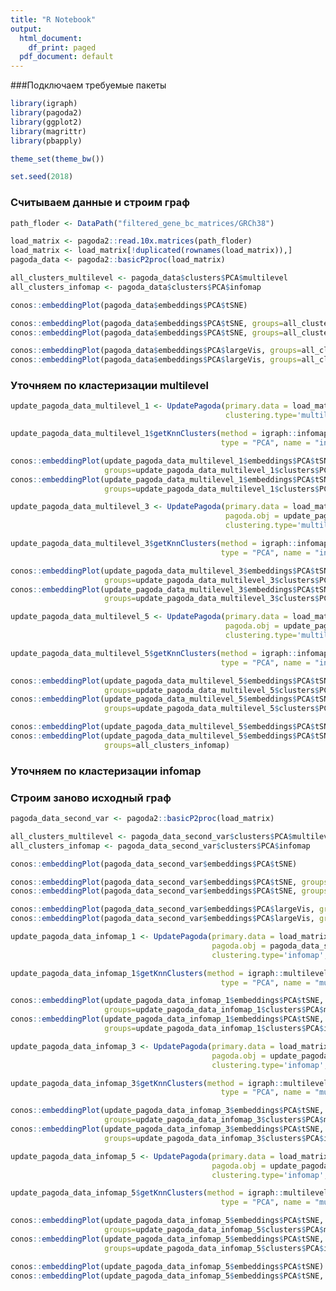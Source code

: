 ```yaml
---
title: "R Notebook"
output:
  html_document:
    df_print: paged
  pdf_document: default
---
```


###Подключаем требуемые пакеты

```r

library(igraph)
library(pagoda2)
library(ggplot2)
library(magrittr)
library(pbapply)

theme_set(theme_bw())

set.seed(2018)

```

### Считываем данные и строим граф

```r
path_floder <- DataPath("filtered_gene_bc_matrices/GRCh38")

load_matrix <- pagoda2::read.10x.matrices(path_floder)
load_matrix <- load_matrix[!duplicated(rownames(load_matrix)),]
pagoda_data <- pagoda2::basicP2proc(load_matrix)

```
```r

all_clusters_multilevel <- pagoda_data$clusters$PCA$multilevel
all_clusters_infomap <- pagoda_data$clusters$PCA$infomap

conos::embeddingPlot(pagoda_data$embeddings$PCA$tSNE)

conos::embeddingPlot(pagoda_data$embeddings$PCA$tSNE, groups=all_clusters_multilevel)
conos::embeddingPlot(pagoda_data$embeddings$PCA$tSNE, groups=all_clusters_infomap)

conos::embeddingPlot(pagoda_data$embeddings$PCA$largeVis, groups=all_clusters_multilevel)
conos::embeddingPlot(pagoda_data$embeddings$PCA$largeVis, groups=all_clusters_infomap)

```

### Уточняем по кластеризации multilevel

```r

update_pagoda_data_multilevel_1 <- UpdatePagoda(primary.data = load_matrix, pagoda.obj = pagoda_data,
                                                clustering.type='multilevel', count.iter = 1)

update_pagoda_data_multilevel_1$getKnnClusters(method = igraph::infomap.community,
                                               type = "PCA", name = "infomap")

```
```r

conos::embeddingPlot(update_pagoda_data_multilevel_1$embeddings$PCA$tSNE,
                     groups=update_pagoda_data_multilevel_1$clusters$PCA$multilevel)
conos::embeddingPlot(update_pagoda_data_multilevel_1$embeddings$PCA$tSNE,
                     groups=update_pagoda_data_multilevel_1$clusters$PCA$infomap)

```

```r

update_pagoda_data_multilevel_3 <- UpdatePagoda(primary.data = load_matrix,
                                                pagoda.obj = update_pagoda_data_multilevel_1,
                                                clustering.type='multilevel', count.iter = 2)

update_pagoda_data_multilevel_3$getKnnClusters(method = igraph::infomap.community,
                                               type = "PCA", name = "infomap")

```
```r

conos::embeddingPlot(update_pagoda_data_multilevel_3$embeddings$PCA$tSNE,
                     groups=update_pagoda_data_multilevel_3$clusters$PCA$multilevel)
conos::embeddingPlot(update_pagoda_data_multilevel_3$embeddings$PCA$tSNE,
                     groups=update_pagoda_data_multilevel_3$clusters$PCA$infomap)

```

```r

update_pagoda_data_multilevel_5 <- UpdatePagoda(primary.data = load_matrix,
                                                pagoda.obj = update_pagoda_data_multilevel_3,
                                                clustering.type='multilevel', count.iter = 2)

update_pagoda_data_multilevel_5$getKnnClusters(method = igraph::infomap.community,
                                               type = "PCA", name = "infomap")

```
```r

conos::embeddingPlot(update_pagoda_data_multilevel_5$embeddings$PCA$tSNE,
                     groups=update_pagoda_data_multilevel_5$clusters$PCA$multilevel)
conos::embeddingPlot(update_pagoda_data_multilevel_5$embeddings$PCA$tSNE,
                     groups=update_pagoda_data_multilevel_5$clusters$PCA$infomap)

```

```r

conos::embeddingPlot(update_pagoda_data_multilevel_5$embeddings$PCA$tSNE)
conos::embeddingPlot(update_pagoda_data_multilevel_5$embeddings$PCA$tSNE,
                     groups=all_clusters_infomap)

```

### Уточняем по кластеризации infomap

### Строим заново исходный граф
```r

pagoda_data_second_var <- pagoda2::basicP2proc(load_matrix)

```
```r

all_clusters_multilevel <- pagoda_data_second_var$clusters$PCA$multilevel
all_clusters_infomap <- pagoda_data_second_var$clusters$PCA$infomap

conos::embeddingPlot(pagoda_data_second_var$embeddings$PCA$tSNE)

conos::embeddingPlot(pagoda_data_second_var$embeddings$PCA$tSNE, groups=all_clusters_multilevel)
conos::embeddingPlot(pagoda_data_second_var$embeddings$PCA$tSNE, groups=all_clusters_infomap)

conos::embeddingPlot(pagoda_data_second_var$embeddings$PCA$largeVis, groups=all_clusters_multilevel)
conos::embeddingPlot(pagoda_data_second_var$embeddings$PCA$largeVis, groups=all_clusters_infomap)

```

```r

update_pagoda_data_infomap_1 <- UpdatePagoda(primary.data = load_matrix,
                                             pagoda.obj = pagoda_data_second_var,
                                             clustering.type='infomap', count.iter = 1)

update_pagoda_data_infomap_1$getKnnClusters(method = igraph::multilevel.community,
                                               type = "PCA", name = "multilevel")

```
```r

conos::embeddingPlot(update_pagoda_data_infomap_1$embeddings$PCA$tSNE,
                     groups=update_pagoda_data_infomap_1$clusters$PCA$multilevel)
conos::embeddingPlot(update_pagoda_data_infomap_1$embeddings$PCA$tSNE,
                     groups=update_pagoda_data_infomap_1$clusters$PCA$infomap)

```

```r

update_pagoda_data_infomap_3 <- UpdatePagoda(primary.data = load_matrix,
                                             pagoda.obj = update_pagoda_data_infomap_1,
                                             clustering.type='infomap', count.iter = 2)

update_pagoda_data_infomap_3$getKnnClusters(method = igraph::multilevel.community,
                                               type = "PCA", name = "multilevel")

```
```r

conos::embeddingPlot(update_pagoda_data_infomap_3$embeddings$PCA$tSNE,
                     groups=update_pagoda_data_infomap_3$clusters$PCA$multilevel)
conos::embeddingPlot(update_pagoda_data_infomap_3$embeddings$PCA$tSNE,
                     groups=update_pagoda_data_infomap_3$clusters$PCA$infomap)

```

```r

update_pagoda_data_infomap_5 <- UpdatePagoda(primary.data = load_matrix,
                                             pagoda.obj = update_pagoda_data_infomap_3,
                                             clustering.type='infomap', count.iter = 2)

update_pagoda_data_infomap_5$getKnnClusters(method = igraph::multilevel.community,
                                               type = "PCA", name = "multilevel")

```
```r

conos::embeddingPlot(update_pagoda_data_infomap_5$embeddings$PCA$tSNE,
                     groups=update_pagoda_data_infomap_5$clusters$PCA$multilevel)
conos::embeddingPlot(update_pagoda_data_infomap_5$embeddings$PCA$tSNE,
                     groups=update_pagoda_data_infomap_5$clusters$PCA$infomap)

```

```r

conos::embeddingPlot(update_pagoda_data_infomap_5$embeddings$PCA$tSNE)
conos::embeddingPlot(update_pagoda_data_infomap_5$embeddings$PCA$tSNE, groups=all_clusters_infomap)

```
